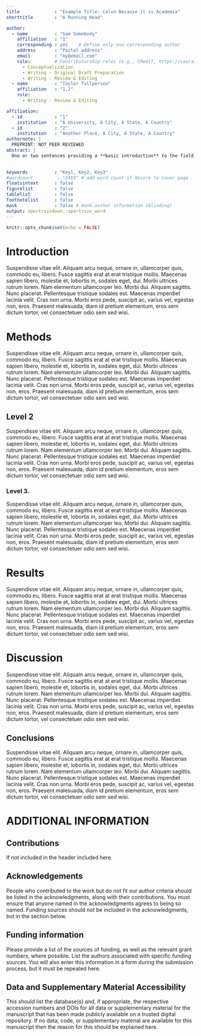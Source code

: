 ```yaml
---
title             : "Example Title: Colon Because it is Academia"
shorttitle        : "A Running Head"

author: 
  - name          : "Sam Somebody"
    affiliation   : "1"
    corresponding : yes    # Define only one corresponding author
    address       : "Postal address"
    email         : "my@email.com"
    role:         # Contributorship roles (e.g., CRediT, https://casrai.org/credit/)
      - Conceptualization
      - Writing - Original Draft Preparation
      - Writing - Review & Editing
  - name          : "Taylor Tallperson"
    affiliation   : "1,2"
    role:
      - Writing - Review & Editing

affiliation:
  - id            : "1"
    institution   : "A University, A City, A State, A Country"
  - id            : "2"
    institution   : "Another Place, A City, A State, A Country"
authornote: |
  PREPRINT: NOT PEER REVIEWED
abstract: |
  One or two sentences providing a **basic introduction** to the field,  comprehensible to a scientist in any discipline.Two to three sentences of **more detailed background**, comprehensible  to scientists in related disciplines.One sentence clearly stating the **general problem** being addressed by  this particular study. One sentence summarizing the main result (with the words "**here we show**" or their equivalent). Two or three sentences explaining what the **main result** reveals in direct comparison to what was thought to be the case previously, or how the  main result adds to previous knowledge.One or two sentences to put the results into a more **general context**. Two or three sentences to provide a **broader perspective**, readily comprehensible to a scientist in any discipline.

  
keywords          : "Key1, Key2, Key3"
#wordcount         : "XXXX" # add word count if desire to cover page
floatsintext      : false
figurelist        : false
tablelist         : false
footnotelist      : false
mask              : false # mask author information (blinding)
output: sportrxivdown::sportrxiv_word
---
```


```r
knitr::opts_chunk$set(echo = FALSE)
```

# Introduction

Suspendisse vitae elit. Aliquam arcu neque, ornare in, ullamcorper quis, commodo eu, libero. Fusce sagittis erat at erat tristique mollis. Maecenas sapien libero, molestie et, lobortis in, sodales eget, dui. Morbi ultrices rutrum lorem. Nam elementum ullamcorper leo. Morbi dui. Aliquam sagittis. Nunc placerat. Pellentesque tristique sodales est. Maecenas imperdiet lacinia velit. Cras non urna. Morbi eros pede, suscipit ac, varius vel, egestas non, eros. Praesent malesuada, diam id pretium elementum, eros sem dictum tortor, vel consectetuer odio sem sed wisi.

# Methods

Suspendisse vitae elit. Aliquam arcu neque, ornare in, ullamcorper quis, commodo eu, libero. Fusce sagittis erat at erat tristique mollis. Maecenas sapien libero, molestie et, lobortis in, sodales eget, dui. Morbi ultrices rutrum lorem. Nam elementum ullamcorper leo. Morbi dui. Aliquam sagittis. Nunc placerat. Pellentesque tristique sodales est. Maecenas imperdiet lacinia velit. Cras non urna. Morbi eros pede, suscipit ac, varius vel, egestas non, eros. Praesent malesuada, diam id pretium elementum, eros sem dictum tortor, vel consectetuer odio sem sed wisi.

## Level 2

Suspendisse vitae elit. Aliquam arcu neque, ornare in, ullamcorper quis, commodo eu, libero. Fusce sagittis erat at erat tristique mollis. Maecenas sapien libero, molestie et, lobortis in, sodales eget, dui. Morbi ultrices rutrum lorem. Nam elementum ullamcorper leo. Morbi dui. Aliquam sagittis. Nunc placerat. Pellentesque tristique sodales est. Maecenas imperdiet lacinia velit. Cras non urna. Morbi eros pede, suscipit ac, varius vel, egestas non, eros. Praesent malesuada, diam id pretium elementum, eros sem dictum tortor, vel consectetuer odio sem sed wisi.


### Level 3.
Suspendisse vitae elit. Aliquam arcu neque, ornare in, ullamcorper quis, commodo eu, libero. Fusce sagittis erat at erat tristique mollis. Maecenas sapien libero, molestie et, lobortis in, sodales eget, dui. Morbi ultrices rutrum lorem. Nam elementum ullamcorper leo. Morbi dui. Aliquam sagittis. Nunc placerat. Pellentesque tristique sodales est. Maecenas imperdiet lacinia velit. Cras non urna. Morbi eros pede, suscipit ac, varius vel, egestas non, eros. Praesent malesuada, diam id pretium elementum, eros sem dictum tortor, vel consectetuer odio sem sed wisi.


# Results

Suspendisse vitae elit. Aliquam arcu neque, ornare in, ullamcorper quis, commodo eu, libero. Fusce sagittis erat at erat tristique mollis. Maecenas sapien libero, molestie et, lobortis in, sodales eget, dui. Morbi ultrices rutrum lorem. Nam elementum ullamcorper leo. Morbi dui. Aliquam sagittis. Nunc placerat. Pellentesque tristique sodales est. Maecenas imperdiet lacinia velit. Cras non urna. Morbi eros pede, suscipit ac, varius vel, egestas non, eros. Praesent malesuada, diam id pretium elementum, eros sem dictum tortor, vel consectetuer odio sem sed wisi.


# Discussion

Suspendisse vitae elit. Aliquam arcu neque, ornare in, ullamcorper quis, commodo eu, libero. Fusce sagittis erat at erat tristique mollis. Maecenas sapien libero, molestie et, lobortis in, sodales eget, dui. Morbi ultrices rutrum lorem. Nam elementum ullamcorper leo. Morbi dui. Aliquam sagittis. Nunc placerat. Pellentesque tristique sodales est. Maecenas imperdiet lacinia velit. Cras non urna. Morbi eros pede, suscipit ac, varius vel, egestas non, eros. Praesent malesuada, diam id pretium elementum, eros sem dictum tortor, vel consectetuer odio sem sed wisi.

## Conclusions

Suspendisse vitae elit. Aliquam arcu neque, ornare in, ullamcorper quis, commodo eu, libero. Fusce sagittis erat at erat tristique mollis. Maecenas sapien libero, molestie et, lobortis in, sodales eget, dui. Morbi ultrices rutrum lorem. Nam elementum ullamcorper leo. Morbi dui. Aliquam sagittis. Nunc placerat. Pellentesque tristique sodales est. Maecenas imperdiet lacinia velit. Cras non urna. Morbi eros pede, suscipit ac, varius vel, egestas non, eros. Praesent malesuada, diam id pretium elementum, eros sem dictum tortor, vel consectetuer odio sem sed wisi.


# ADDITIONAL INFORMATION

## Contributions

If not included in the header included here.

## Acknowledgements

People who contributed to the work but do not fit our author criteria should be listed in the acknowledgments, along with their contributions. You must ensure that anyone named in the acknowledgments agrees to being so named.
Funding sources should not be included in the acknowledgments, but in the section below.

## Funding information

Please provide a list of the sources of funding, as well as the relevant grant numbers, where possible. List the authors associated with specific funding sources. You will also enter this information in a form during the submission process, but it must be repeated here.

## Data and Supplementary Material Accessibility 

This should list the database(s) and, if appropriate, the respective accession numbers and DOIs for all data or supplementary material for the manuscript that has been made publicly available on a trusted digital repository. If no data, code, or supplementary material are available for this manuscript then the reason for this should be explained here.
